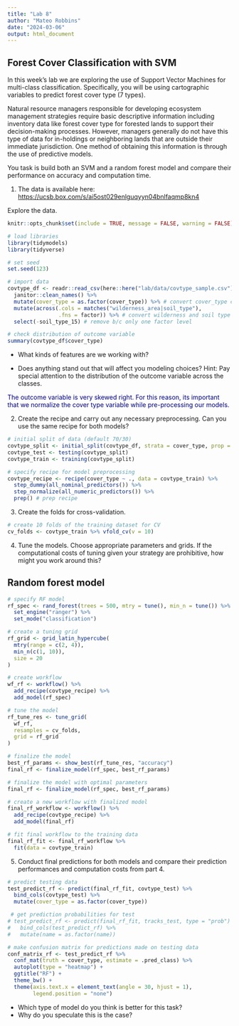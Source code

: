 ```yaml
---
title: "Lab 8"
author: "Mateo Robbins"
date: "2024-03-06"
output: html_document
---
```


## Forest Cover Classification with SVM

In this week's lab we are exploring the use of Support Vector Machines for multi-class classification. Specifically, you will be using cartographic variables to predict forest cover type (7 types).

Natural resource managers responsible for developing ecosystem management strategies require basic descriptive information including inventory data like forest cover type for forested lands to support their decision-making processes. However, managers generally do not have this type of data for in-holdings or neighboring lands that are outside their immediate jurisdiction. One method of obtaining this information is through the use of predictive models.

You task is build both an SVM and a random forest model and compare their performance on accuracy and computation time.

1.  The data is available here: <https://ucsb.box.com/s/ai5ost029enlguqyyn04bnlfaqmp8kn4>

Explore the data.

```r
knitr::opts_chunk$set(include = TRUE, message = FALSE, warning = FALSE)
```

```r
# load libraries
library(tidymodels)
library(tidyverse)
```

```r
# set seed
set.seed(123)
```

```r
# import data
covtype_df <- readr::read_csv(here::here("lab/data/covtype_sample.csv")) %>% 
  janitor::clean_names() %>% 
  mutate(cover_type = as.factor(cover_type)) %>% # convert cover_type column to un-ordered factor
  mutate(across(.cols = matches("wilderness_area|soil_type"),
                .fns = factor)) %>% # convert wilderness and soil type columns to binary factor'
  select(-soil_type_15) # remove b/c only one factor level
```

```r
# check distribution of outcome variable
summary(covtype_df$cover_type)
```


-   What kinds of features are we working with?

-   Does anything stand out that will affect you modeling choices? Hint: Pay special attention to the distribution of the outcome variable across the classes.

[The outcome variable is very skewed right. For this reason, its important that we normalize the cover type variable while pre-processing our models.]{style="color:navy;"}

2.  Create the recipe and carry out any necessary preprocessing. Can you use the same recipe for both models?

```r
# initial split of data (default 70/30)
covtype_split <- initial_split(covtype_df, strata = cover_type, prop = 0.7)
covtype_test <- testing(covtype_split)
covtype_train <- training(covtype_split)
```


```r
# specify recipe for model preprocessing
covtype_recipe <- recipe(cover_type ~ ., data = covtype_train) %>%
  step_dummy(all_nominal_predictors()) %>%
  step_normalize(all_numeric_predictors()) %>%
  prep() # prep recipe

```


3.  Create the folds for cross-validation.

```r
# create 10 folds of the training dataset for CV
cv_folds <- covtype_train %>% vfold_cv(v = 10)
```


4.  Tune the models. Choose appropriate parameters and grids. If the computational costs of tuning given your strategy are prohibitive, how might you work around this?

## Random forest model

```r
# specify RF model
rf_spec <- rand_forest(trees = 500, mtry = tune(), min_n = tune()) %>%
  set_engine("ranger") %>%
  set_mode("classification")
```

```r
# create a tuning grid
rf_grid <- grid_latin_hypercube(
  mtry(range = c(2, 4)), 
  min_n(c(1, 10)),
  size = 20
)
```

```r
# create workflow
wf_rf <- workflow() %>%
  add_recipe(covtype_recipe) %>%
  add_model(rf_spec)
```

```r
# tune the model
rf_tune_res <- tune_grid(
  wf_rf,
  resamples = cv_folds,
  grid = rf_grid
)
```


```r
# finalize the model
best_rf_params <- show_best(rf_tune_res, "accuracy")
final_rf <- finalize_model(rf_spec, best_rf_params)
```



```r
# finalize the model with optimal parameters
final_rf <- finalize_model(rf_spec, best_rf_params)

# create a new workflow with finalized model
final_rf_workflow <- workflow() %>%
  add_recipe(covtype_recipe) %>%
  add_model(final_rf)

# fit final workflow to the training data
final_rf_fit <- final_rf_workflow %>%
  fit(data = covtype_train)
```

5.  Conduct final predictions for both models and compare their prediction performances and computation costs from part 4.


```r
# predict testing data
test_predict_rf <- predict(final_rf_fit, covtype_test) %>%
  bind_cols(covtype_test) %>%
  mutate(cover_type = as.factor(cover_type))

 # get prediction probabilities for test
# test_predict_rf <- predict(final_rf_fit, tracks_test, type = "prob") %>%
#   bind_cols(test_predict_rf) %>%
#   mutate(name = as.factor(name))

# make confusion matrix for predictions made on testing data
conf_matrix_rf <- test_predict_rf %>%
  conf_mat(truth = cover_type, estimate = .pred_class) %>%
  autoplot(type = "heatmap") +
  ggtitle("RF") +
  theme_bw() +
  theme(axis.text.x = element_text(angle = 30, hjust = 1),
        legend.position = "none")
```


-   Which type of model do you think is better for this task?
-   Why do you speculate this is the case?
